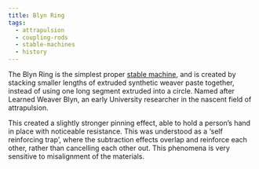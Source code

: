 ```yaml
---
title: Blyn Ring
tags:
  - attrapulsion
  - coupling-rods
  - stable-machines
  - history
---
```


The Blyn Ring is the simplest proper [stable machine](lore:stable-machines),
and is created by stacking smaller lengths of extruded synthetic weaver paste
together, instead of using one long segment extruded into a circle.
Named after Learned Weaver Blyn, an early University researcher in the
nascent field of attrapulsion.

This created a slightly stronger pinning effect, able to hold a person’s hand
in place with noticeable resistance. This was understood as a ‘self reinforcing
trap’, where the subtraction effects overlap and reinforce each other, rather
than cancelling each other out. This phenomena is very sensitive to
misalignment of the materials.
